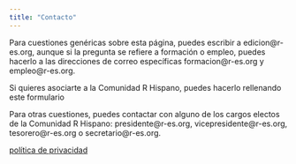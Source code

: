 ```yaml
---
title: "Contacto"
---
```


Para cuestiones genéricas sobre esta página, puedes escribir a edicion\@r-es.org, aunque si la pregunta se refiere a formación o empleo, puedes hacerlo a las direcciones de correo específicas formacion\@r-es.org y empleo\@r-es.org.

Si quieres asociarte a la Comunidad R Hispano, puedes hacerlo rellenando este formulario

Para otras cuestiones, puedes contactar con alguno de los cargos electos de la Comunidad R Hispano: presidente\@r-es.org, vicepresidente\@r-es.org, tesorero\@r-es.org o secretario\@r-es.org.

[política de privacidad](doc_comunidad/politica-privacidad.html)